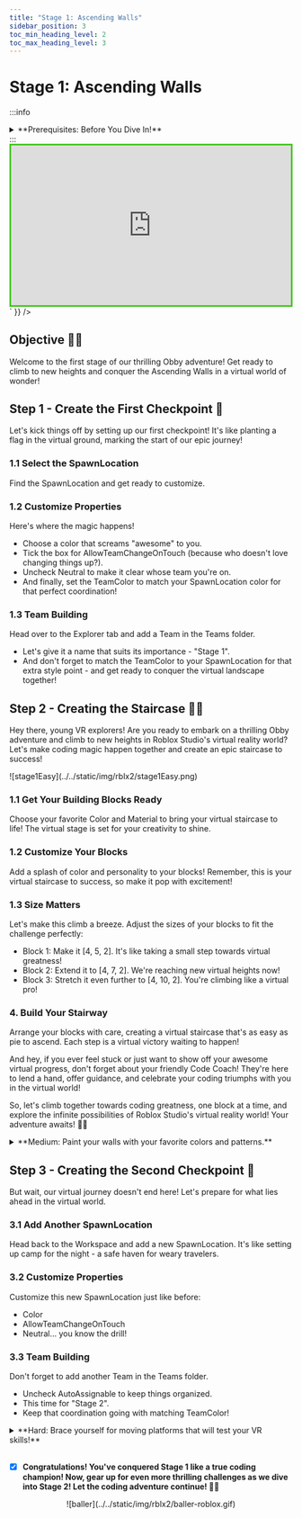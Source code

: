 ```yaml
---
title: "Stage 1: Ascending Walls"
sidebar_position: 3
toc_min_heading_level: 2
toc_max_heading_level: 3
---
```



# Stage 1: Ascending Walls

:::info
<details style={{border:'none'}}>
    <summary>**Prerequisites: Before You Dive In!**</summary>

    Before diving into the excitement of Stage 1, make sure you've completed these fun and essential steps!
    
    **1. Intro**
    
    Did you enjoy the epic introduction to Roblox Part 2: Launch Your Own Obby Game in VR? We hope you're pumped up and ready to embark on this coding adventure in virtual reality!

    **2. Setup**
    
    Time to gear up! You've gone through the setup phase, getting everything ready for your Obby journey in VR. From setting up your workspace to getting familiar with the tools, you're all set to unleash your creativity!

    **Now, let's dive into Stage 1 and start building your very own Obby masterpiecethat will transport players to new dimensions! Are you ready to enter the virtual realm and make coding magic happen? Let's do this! 🎉**
</details>
:::

<br  />

<div dangerouslySetInnerHTML={{
  __html: `
    <div style="padding:56.25% 0 0 0;position:relative;border:3px solid #47c621;">
      <iframe src="https://player.vimeo.com/video/952506228?h=ebb81861f1" frameborder="0" allow="autoplay; fullscreen; picture-in-picture; clipboard-write" style="position:absolute;top:0;left:0;width:100%;height:100%;" title="Roblox Part 2 - Stage 1"></iframe>
    </div>
    <script src="https://player.vimeo.com/api/player.js"></script>
  `
}} />

## Objective 🧐🗿

Welcome to the first stage of our thrilling Obby adventure! Get ready to climb to new heights and conquer the Ascending Walls in a virtual world of wonder!

## Step 1 - Create the First Checkpoint 🚩

Let's kick things off by setting up our first checkpoint! It's like planting a flag in the virtual ground, marking the start of our epic journey!

### 1.1 Select the SpawnLocation
Find the SpawnLocation and get ready to customize.

### 1.2 Customize Properties
Here's where the magic happens!

- Choose a color that screams "awesome" to you.
- Tick the box for AllowTeamChangeOnTouch (because who doesn't love changing things up?).
- Uncheck Neutral to make it clear whose team you're on.
- And finally, set the TeamColor to match your SpawnLocation color for that perfect coordination!

### 1.3 Team Building
Head over to the Explorer tab and add a Team in the Teams folder. 

- Let's give it a name that suits its importance - "Stage 1".
- And don't forget to match the TeamColor to your SpawnLocation for that extra style point - and get ready to conquer the virtual landscape together!

## Step 2 - Creating the Staircase 📐🏃

Hey there, young VR explorers! Are you ready to embark on a thrilling Obby adventure and climb to new heights in Roblox Studio's virtual reality world? Let's make coding magic happen together and create an epic staircase to success!

<div className='image-wrapper'>
    ![stage1Easy](../../static/img/rblx2/stage1Easy.png)
</div>

### 1.1 Get Your Building Blocks Ready

Choose your favorite Color and Material to bring your virtual staircase to life! The virtual stage is set for your creativity to shine.

### 1.2 Customize Your Blocks

Add a splash of color and personality to your blocks! Remember, this is your virtual staircase to success, so make it pop with excitement!

### 1.3 Size Matters

Let's make this climb a breeze. Adjust the sizes of your blocks to fit the challenge perfectly:
- Block 1: Make it [4, 5, 2]. It's like taking a small step towards virtual greatness!
- Block 2: Extend it to [4, 7, 2]. We're reaching new virtual heights now!
- Block 3: Stretch it even further to [4, 10, 2]. You're climbing like a virtual pro!

### 4. Build Your Stairway

Arrange your blocks with care, creating a virtual staircase that's as easy as pie to ascend. Each step is a virtual victory waiting to happen!

And hey, if you ever feel stuck or just want to show off your awesome virtual progress, don't forget about your friendly Code Coach! They're here to lend a hand, offer guidance, and celebrate your coding triumphs with you in the virtual world!

So, let's climb together towards coding greatness, one block at a time, and explore the infinite possibilities of Roblox Studio's virtual reality world! Your adventure awaits! 🚀🌟

<details>
    <summary>**Medium: Paint your walls with your favorite colors and patterns.**</summary>

    <div className='image-wrapper'>
        ![stage1Medium](../../static/img/rblx2/stage1Medium.png)
    </div>

    <br  />
    
    Now, let's dive into the heart of this stage - our thrilling virtual staircase!

    **2.1 Gather Your Blocks**

    Grab those Block Parts and get ready to build!

    **2.2 Customize Away**

    Unleash your creativity! Pick your favorite Color and Material for each block and make your virtual staircase pop!

    **2.3 Assemble the Stairs**

    Arrange your blocks to form a steep staircase, just waiting for brave adventurers like you to conquer it!
</details>

## Step 3 - Creating the Second Checkpoint 🚩

But wait, our virtual journey doesn't end here! Let's prepare for what lies ahead in the virtual world.

### 3.1 Add Another SpawnLocation

Head back to the Workspace and add a new SpawnLocation. It's like setting up camp for the night - a safe haven for weary travelers.

### 3.2 Customize Properties

Customize this new SpawnLocation just like before:
- Color
- AllowTeamChangeOnTouch
- Neutral... you know the drill!

### 3.3 Team Building

Don't forget to add another Team in the Teams folder.

- Uncheck AutoAssignable to keep things organized.
- This time for "Stage 2".
- Keep that coordination going with matching TeamColor!

<details>
    <summary>**Hard: Brace yourself for moving platforms that will test your VR skills!**</summary>
    
    **If you want more of a challenge by recreating the video yourself, follow these steps:**

    Hey there, fearless coders! Are you ready to take on the ultimate challenge and show off your coding prowess? Get ready to conquer the Ascending Walls like never before!

    **Description**

    We are going to create a script that makes a part in Roblox move up and down between two heights. Here's what we want to accomplish: 

    **Step 1 - Start at a Position:**
    
    The part will start at a certain position. 

    **Step 2 - Move Up and Down:**
    
    The part will move up to a maximum height, then move down to a minimum height, and keep repeating this movement. 

    **Step 3 - Direction Change:**
    
    When the part reaches the maximum height, it will change direction and start moving down. When it reaches the minimum height, it will change direction and start moving up again. 

    **Step 4 - Smooth Movement:**
    
    The part will move smoothly, pausing for a short time during each step of movement. 

    By doing this, the part will continuously move up and down in a loop, creating a nice animation effect. 

    <br  />

    **Instructions and Code Logic** 

    **Step 1 - Set Up Starting Variables:**

    - Create a variable to hold the part by setting it to the `Parent` of the script. 

    - Make a variable to remember the starting position of the part. 

    - Create variables for the highest point (`maxHeight`), lowest point (`minHeight`), and how fast it moves (`speed`). 

    - Create a true/false variable (`goingUp`) to know if the part is moving up, starting with `true`. 

    **Step 2 - Make an Infinite Loop:**

    - Use a loop that runs forever. In Lua, this is done with `while true do`. 

    **Step 3 - Check the Direction:**

    - Inside the loop, use an `if` statement to see if the part is moving up. This is checked using the `goingUp` variable. 

    **Step 4 - Move the Part Up:**

    - If `goingUp` is `true`, change the part's position to move it up. Use a vector to do this. 

    - Specifically, add to the Y-coordinate by the speed value. 

    **Step 5 - Check Maximum Height:**

    - After moving the part up, check if the part's Y-coordinate has reached or gone above the `maxHeight`. 

    - If it has, set `goingUp` to `false` to start moving down. 

    **Step 6 - Move the Part Down:**

    - If `goingUp` is `false`, change the part's position to move it down. Use a vector to do this. 

    - Specifically, subtract from the Y-coordinate by the speed value. 

    **Step 7 - Check Minimum Height:**

    - After moving the part down, check if the part's Y-coordinate has reached or gone below the `minHeight`. 

    - If it has, set `goingUp` to `true` to start moving up again. 

    **Step 8 - Pause the Loop:**

    - Use the `wait` function to pause the loop for a short time, like 0.1 seconds, before repeating the loop. 

    <br  />

    **Putting It All Together**

    - Start by setting up your starting variables. 

    - Create an infinite loop using `while true do`. 

    - Inside the loop, use an `if` statement to check the direction (`goingUp`). 

    - If `goingUp` is `true`, move the part up by adding to its Y-coordinate using a vector. 

    - Check if the part's Y position has reached the maximum height. If it has, set `goingUp` to `false`. 

    - If `goingUp` is `false`, move the part down by subtracting from its Y-coordinate using a vector. 

    - Check if the part's Y position has reached the minimum height. If it has, set `goingUp` to `true`. 

    - Use the `wait` function to pause the loop for a short time. 

    - Repeat the loop to keep the part moving up and down. 

    {/* <br  />

    **Extra Points Challenge:**

    Feeling confident? Copy your completed script and paste it into the other walls. Can you conquer the Stage without needing any help from your Code Coach? Show off your skills and aim for that perfect run!

    And remember, even superheroes need a little help sometimes. Don't hesitate to ask your Code Coach if you need a guiding hand. But hey, if you can tackle this challenge on your own, you'll earn some serious coding bragging rights!

    So, gear up, brave coders, and get ready to tackle the moving platforms of **Stage 1 - Hard**! Your coding adventure awaits! 🚀💻 */}
</details>

<br  />

- [x] **Congratulations! You've conquered Stage 1 like a true coding champion! Now, gear up for even more thrilling challenges as we dive into Stage 2! Let the coding adventure continue! 🚀🎉**

<div align='center'>
  ![baller](../../static/img/rblx2/baller-roblox.gif)

  <ReactAudioPlayer
      src={audioFile}
      controls
  />
</div>